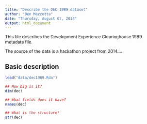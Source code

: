 ```yaml
---
title: "Describe the DEC 1989 dataset"
author: "Ben Mazzotta"
date: "Thursday, August 07, 2014"
output: html_document
---
```


This file describes the Development Experience Clearinghouse 1989 metadata file.

The source of the data is a hackathon project from 2014....

## Basic description

```r
load("data/dec1989.Rda")

## How big is it?
dim(dec)

## What fields does it have?
names(dec)

## What is the structure?
str(dec)
```



